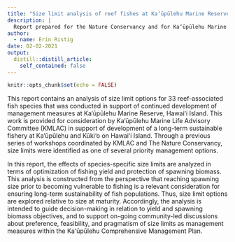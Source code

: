 ```yaml
---
title: "Size limit analysis of reef fishes at Ka‘ūpūlehu Marine Reserve"
description: |
  Report prepared for the Nature Conservancy and for Ka‘ūpūlehu Marine Life Advisory Committee
author:
  - name: Erin Ristig
date: 02-02-2021
output:
  distill::distill_article:
    self_contained: false
---
```



```r
knitr::opts_chunk$set(echo = FALSE)
```

This report contains an analysis of size limit options for 33 reef-associated fish species that was conducted in support of continued development of management measures at Ka‘ūpūlehu Marine Reserve, Hawaiʻi Island. This work is provided for consideration by Ka‘ūpūlehu Marine Life Advisory Committee (KMLAC) in support of development of a long-term sustainable fishery at Ka‘ūpūlehu and Kūki‘o on Hawaiʻi Island. Through a previous series of workshops coordinated by KMLAC and The Nature Conservancy, size limits were identified as one of several priority management options.

In this report, the effects of species-specific size limits are analyzed in terms of optimization of fishing yield and protection of spawning biomass. This analysis is constructed from the perspective that reaching spawning size prior to becoming vulnerable to fishing is a relevant consideration for ensuring long-term sustainability of fish populations. Thus, size limit options are explored relative to size at maturity. Accordingly, the analysis is intended to guide decision-making in relation to yield and spawning biomass objectives, and to support on-going community-led discussions about preference, feasibility, and pragmatism of size limits as management measures within the Kaʻūpūlehu Comprehensive Management Plan.